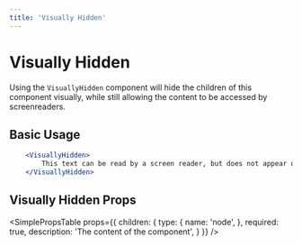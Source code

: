```yaml
---
title: 'Visually Hidden'
---
```



# Visually Hidden

Using the `VisuallyHidden` component will hide the children of this component visually, while still allowing the content to be accessed by screenreaders.

## Basic Usage

```.jsx
    <VisuallyHidden>
        This text can be read by a screen reader, but does not appear on the screen.
    </VisuallyHidden>
```

## Visually Hidden Props

<SimplePropsTable
  props={{
    children: {
      type: {
        name: 'node',
      },
      required: true,
      description: 'The content of the component',
    }
  }}
/>
